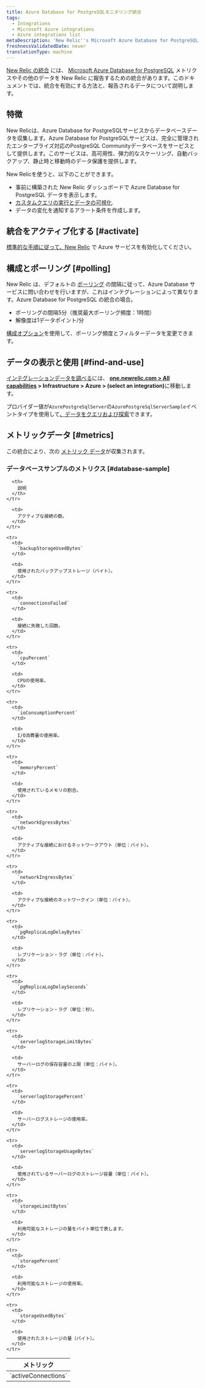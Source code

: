 ```yaml
---
title: Azure Database for PostgreSQLモニタリング統合
tags:
  - Integrations
  - Microsoft Azure integrations
  - Azure integrations list
metaDescription: 'New Relic''s Microsoft Azure Database for PostgreSQL integration: what data it reports, and how to enable it.'
freshnessValidatedDate: never
translationType: machine
---
```


[New Relic の統合](/docs/infrastructure/integrations-getting-started/getting-started/introduction-infrastructure-integrations) には、 [Microsoft Azure Database for PostgreSQL](https://docs.microsoft.com/en-gb/azure/postgresql/) メトリクスやその他のデータを New Relic に報告するための統合があります。このドキュメントでは、統合を有効にする方法と、報告されるデータについて説明します。

## 特徴

New Relicは、Azure Database for PostgreSQLサービスからデータベースデータを収集します。Azure Database for PostgreSQLサービスは、完全に管理されたエンタープライズ対応のPostgreSQL Communityデータベースをサービスとして提供します。このサービスは、高可用性、弾力的なスケーリング、自動バックアップ、静止時と移動時のデータ保護を提供します。

New Relicを使うと、以下のことができます。

* 事前に構築された New Relic ダッシュボードで Azure Database for PostgreSQL データを表示します。
* [カスタムクエリの実行とデータの可視化](/docs/using-new-relic/data/understand-data/query-new-relic-data).
* データの変化を通知するアラート条件を作成します。

## 統合をアクティブ化する [#activate]

[標準的な手順に従って、New Relic](/docs/infrastructure/microsoft-azure-integrations/getting-started/activate-azure-integrations) で Azure サービスを有効化してください。

## 構成とポーリング [#polling]

New Relic は、デフォルトの [ポーリング](/docs/integrations/microsoft-azure-integrations/getting-started/azure-integration-polling) の間隔に従って、Azure Database サービスに問い合わせを行いますが、これはインテグレーションによって異なります。Azure Database for PostgreSQL の統合の場合。

* ポーリングの間隔5分（推奨最大ポーリング頻度：1時間）
* 解像度は1データポイント/分

[構成オプション](/docs/integrations/new-relic-integrations/getting-started/configure-polling-frequency-data-collection-cloud-integrations)を使用して、ポーリング頻度とフィルターデータを変更できます。

## データの表示と使用 [#find-and-use]

[インテグレーションデータを調べる](/docs/infrastructure/integrations/find-use-infrastructure-integration-data)には、 <DNT>**[one.newrelic.com > All capabilities](https://one.newrelic.com/all-capabilities) > Infrastructure > Azure > (select an integration)**</DNT>に移動します。

プロバイダー値が`AzurePostgreSqlServer`の`AzurePostgreSqlServerSample`イベントタイプを使用して[、データをクエリおよび探索](/docs/using-new-relic/data/understand-data/query-new-relic-data)できます。

## メトリックデータ [#metrics]

この統合により、次の [メトリック データ](/docs/infrastructure/integrations-getting-started/getting-started/understand-integration-data-data-types#metric)が収集されます。

### データベースサンプルのメトリクス [#database-sample]

<table>
  <thead>
    <tr>
      <th style={{ width: "300px" }}>
        メトリック
      </th>

      <th>
        説明
      </th>
    </tr>
  </thead>

  <tbody>
    <tr>
      <td>
        `activeConnections`
      </td>

      <td>
        アクティブな接続の数。
      </td>
    </tr>

    <tr>
      <td>
        `backupStorageUsedBytes`
      </td>

      <td>
        使用されたバックアップストレージ（バイト）。
      </td>
    </tr>

    <tr>
      <td>
        `connectionsFailed`
      </td>

      <td>
        接続に失敗した回数。
      </td>
    </tr>

    <tr>
      <td>
        `cpuPercent`
      </td>

      <td>
        CPUの使用率。
      </td>
    </tr>

    <tr>
      <td>
        `ioConsumptionPercent`
      </td>

      <td>
        I/O消費量の使用率。
      </td>
    </tr>

    <tr>
      <td>
        `memoryPercent`
      </td>

      <td>
        使用されているメモリの割合。
      </td>
    </tr>

    <tr>
      <td>
        `networkEgressBytes`
      </td>

      <td>
        アクティブな接続におけるネットワークアウト（単位：バイト）。
      </td>
    </tr>

    <tr>
      <td>
        `networkIngressBytes`
      </td>

      <td>
        アクティブな接続のネットワークイン（単位：バイト）。
      </td>
    </tr>

    <tr>
      <td>
        `pgReplicaLogDelayBytes`
      </td>

      <td>
        レプリケーション・ラグ（単位：バイト）。
      </td>
    </tr>

    <tr>
      <td>
        `pgReplicaLogDelaySeconds`
      </td>

      <td>
        レプリケーション・ラグ（単位：秒）。
      </td>
    </tr>

    <tr>
      <td>
        `serverlogStorageLimitBytes`
      </td>

      <td>
        サーバーログの保存容量の上限（単位：バイト）。
      </td>
    </tr>

    <tr>
      <td>
        `serverlogStoragePercent`
      </td>

      <td>
        サーバーログストレージの使用率。
      </td>
    </tr>

    <tr>
      <td>
        `serverlogStorageUsageBytes`
      </td>

      <td>
        使用されているサーバーログのストレージ容量（単位：バイト）。
      </td>
    </tr>

    <tr>
      <td>
        `storageLimitBytes`
      </td>

      <td>
        利用可能なストレージの量をバイト単位で表します。
      </td>
    </tr>

    <tr>
      <td>
        `storagePercent`
      </td>

      <td>
        利用可能なストレージの使用率。
      </td>
    </tr>

    <tr>
      <td>
        `storageUsedBytes`
      </td>

      <td>
        使用されたストレージの量（バイト）。
      </td>
    </tr>
  </tbody>
</table>
